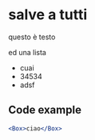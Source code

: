 # salve a tutti

questo è testo

ed una lista

-   cuai
-   34534
-   adsf

## Code example

```jsx
<Box>ciao</Box>
```
